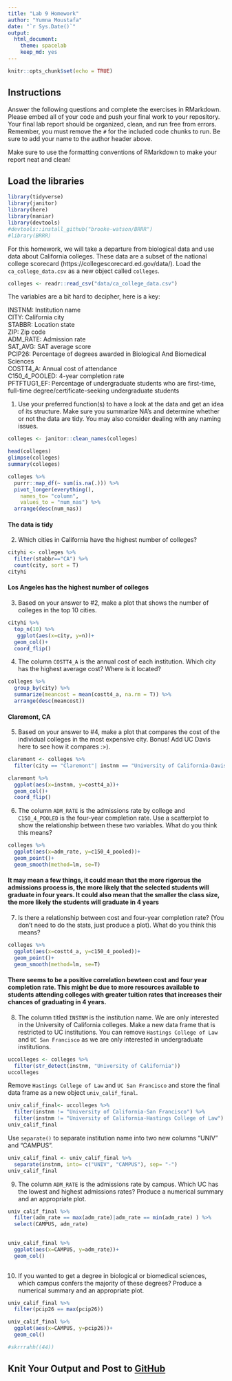 ```yaml
---
title: "Lab 9 Homework"
author: "Yumna Moustafa"
date: "`r Sys.Date()`"
output:
  html_document: 
    theme: spacelab
    keep_md: yes
---
```


```r
knitr::opts_chunk$set(echo = TRUE)
```

## Instructions
Answer the following questions and complete the exercises in RMarkdown. Please embed all of your code and push your final work to your repository. Your final lab report should be organized, clean, and run free from errors. Remember, you must remove the `#` for the included code chunks to run. Be sure to add your name to the author header above.  

Make sure to use the formatting conventions of RMarkdown to make your report neat and clean!  

## Load the libraries
```r
library(tidyverse)
library(janitor)
library(here)
library(naniar)
library(devtools)
#devtools::install_github("brooke-watson/BRRR")
#library(BRRR)
``` 

For this homework, we will take a departure from biological data and use data about California colleges. These data are a subset of the national college scorecard (https://collegescorecard.ed.gov/data/). Load the `ca_college_data.csv` as a new object called `colleges`.
```r
colleges <- readr::read_csv("data/ca_college_data.csv")
```

The variables are a bit hard to decipher, here is a key:  

INSTNM: Institution name  
CITY: California city  
STABBR: Location state  
ZIP: Zip code  
ADM_RATE: Admission rate  
SAT_AVG: SAT average score  
PCIP26: Percentage of degrees awarded in Biological And Biomedical Sciences  
COSTT4_A: Annual cost of attendance  
C150_4_POOLED: 4-year completion rate  
PFTFTUG1_EF: Percentage of undergraduate students who are first-time, full-time degree/certificate-seeking undergraduate students  

1. Use your preferred function(s) to have a look at the data and get an idea of its structure. Make sure you summarize NA's and determine whether or not the data are tidy. You may also consider dealing with any naming issues.
```r
colleges <- janitor::clean_names(colleges)
```

```r
head(colleges)
glimpse(colleges)
summary(colleges)

```

```r
colleges %>% 
  purrr::map_df(~ sum(is.na(.))) %>% 
  pivot_longer(everything(),
    names_to= "column",
    values_to = "num_nas") %>% 
  arrange(desc(num_nas))
```
#### The data is tidy ####

2. Which cities in California have the highest number of colleges?
```r
cityhi <- colleges %>% 
  filter(stabbr=="CA") %>% 
  count(city, sort = T) 
cityhi
```
#### Los Angeles has the highest number of colleges ####

3. Based on your answer to #2, make a plot that shows the number of colleges in the top 10 cities.
```r
cityhi %>%
  top_n(10) %>% 
   ggplot(aes(x=city, y=n))+
  geom_col()+
  coord_flip()

```

4. The column `COSTT4_A` is the annual cost of each institution. Which city has the highest average cost? Where is it located?
```r
colleges %>% 
  group_by(city) %>% 
  summarize(meancost = mean(costt4_a, na.rm = T)) %>% 
  arrange(desc(meancost))
```
#### Claremont, CA ####

5. Based on your answer to #4, make a plot that compares the cost of the individual colleges in the most expensive city. Bonus! Add UC Davis here to see how it compares :>).
```r
claremont <- colleges %>% 
  filter(city == "Claremont"| instnm == "University of California-Davis")

claremont %>% 
  ggplot(aes(x=instnm, y=costt4_a))+
  geom_col()+
  coord_flip()
```

6. The column `ADM_RATE` is the admissions rate by college and `C150_4_POOLED` is the four-year completion rate. Use a scatterplot to show the relationship between these two variables. What do you think this means?
```r
colleges %>% 
  ggplot(aes(x=adm_rate, y=c150_4_pooled))+
  geom_point()+
  geom_smooth(method=lm, se=T)
```
#### It may mean a few things, it could mean that the more rigorous the admissions process is, the more likely that the selected students will graduate in four years. It could also mean that the smaller the class size, the more likely the students will graduate in 4 years ####

7. Is there a relationship between cost and four-year completion rate? (You don't need to do the stats, just produce a plot). What do you think this means?
```r
colleges %>% 
  ggplot(aes(x=costt4_a, y=c150_4_pooled))+
  geom_point()+
  geom_smooth(method=lm, se=T)
```

#### There seems to be a positive correlation bewteen cost and four year completion rate. This might be due to more resources available to students attending colleges with greater tuition rates that increases their chances of graduating in 4 years.  ####

8. The column titled `INSTNM` is the institution name. We are only interested in the University of California colleges. Make a new data frame that is restricted to UC institutions. You can remove `Hastings College of Law` and `UC San Francisco` as we are only interested in undergraduate institutions.
```r
uccolleges <- colleges %>% 
  filter(str_detect(instnm, "University of California"))
uccolleges
```

Remove `Hastings College of Law` and `UC San Francisco` and store the final data frame as a new object `univ_calif_final`.
```r
univ_calif_final<- uccolleges %>% 
  filter(instnm != "University of California-San Francisco") %>%
  filter(instnm != "University of California-Hastings College of Law")
univ_calif_final
```

Use `separate()` to separate institution name into two new columns "UNIV" and "CAMPUS".
```r
univ_calif_final <- univ_calif_final %>% 
  separate(instnm, into= c("UNIV", "CAMPUS"), sep= "-")
univ_calif_final
```

9. The column `ADM_RATE` is the admissions rate by campus. Which UC has the lowest and highest admissions rates? Produce a numerical summary and an appropriate plot.
```r
univ_calif_final %>% 
  filter(adm_rate == max(adm_rate)|adm_rate == min(adm_rate) ) %>% 
  select(CAMPUS, adm_rate)
  
```

```r
univ_calif_final %>%
  ggplot(aes(x=CAMPUS, y=adm_rate))+
  geom_col()
  
```

10. If you wanted to get a degree in biological or biomedical sciences, which campus confers the majority of these degrees? Produce a numerical summary and an appropriate plot.
```r
univ_calif_final %>%
  filter(pcip26 == max(pcip26))

```

```r
univ_calif_final %>%
  ggplot(aes(x=CAMPUS, y=pcip26))+
  geom_col()

#skrrrahh((44))
```

## Knit Your Output and Post to [GitHub](https://github.com/FRS417-DataScienceBiologists)